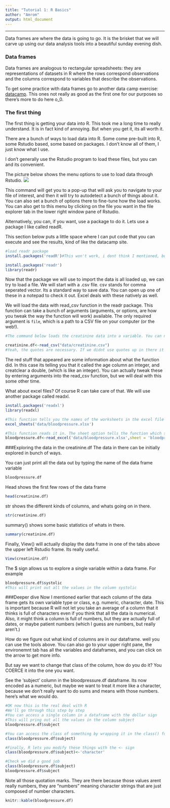 ```yaml
---
title: "Tutorial 1: R Basics"
author: "Amrom"
output: html_document
---
```


***
Data frames are where the data is going to go. It is the brisket that we will carve up using our data analysis tools into a beautiful sunday evening dish. 

### Data frames
Data frames are analogous to rectangular spreadsheets: they are representations of datasets in R where the rows correspond observations and the columns correspond to variables that describe the observations.

To get some practice with data frames go to another data camp exercise: [datacamp](https://campus.datacamp.com/courses/free-introduction-to-r/chapter-5-data-frames?ex=1). This ones not really as good as the first one for our purposes so there's more to do here o_0.

### The first thing
The first thing is getting your data into R. This took me a long time to really understand. It is in fact kind of annoying. But when you get it, its all worth it. 

There are a bunch of ways to load data into R. Some come pre-built into R, some Rstudio based, some based on packages. I don't know all of them, I just know what I use. 

I don't generally use the Rstudio program to load these files, but you can and its convenient.

The picture below shows the menu options to use to load data through Rstudio.
![](pics/load_data1.png) 

This command will get you to a pop-up that will ask you to navigate to your file of interest, and then it will try to autodetect a bunch of things about it. You can also set a bunch of options there to fine-tune how the load works. You can also get to this menu by clicking on the file you want in the file explorer tab in the lower right window pane of Rstudio.

Alternatively, you can, if you want, use a package to do it. Lets use a package I like called readR. 

This section below puts a little space where I can put code that you can execute and see the results, kind of like the datacamp site.

```r

#load readr package
install.packages('readR')#This won't work, i dont think I mentioned, but R is case sensitive, VERY case sensitive.

install.packages('readr')
library(readr)

```


Now that the package we will use to import the data is all loaded up, we can try to load a file. We will start with a .csv file. csv stands for comma seperated vector. Its a standard way to save data. You can open up one of these in a notepad to check it out. Excel deals with these natively as well.

We will load the data with read_csv function in the readr package. This function can take a bunch of arguments (arguments, or options, are how you tweak the way the function will work) available. The only required argument is `file`, which is a path to a CSV file on your computer (or the web!).

```r
#The command below loads the creatinine data into a variable. You can name the variable whatever your little heart desires, but i will call it creatinine.df

creatinine.df<-read_csv("data/creatinine.csv")
#Yeah, the quotes are necessary. If we didnt use quotes up in there it would think that we were referring to a variable call creatinine.csv and go around looking for it. 

```

The red stuff that appeared are some information about what the function did. In this case its telling you that it called the age column an integer, and creatclear a double, (which is like an integer). You can actually tweak these by entering arguments into the read_csv function, but we will deal with this some other time.



What about excel files? Of course R can take care of that. We will use another package called readxl.

```r
install.packages('readxl')
library(readxl)

#This function tells you the names of the worksheets in the excel file
excel_sheets('data/bloodpressure.xlsx')

#This function reads it in. The sheet option tells the function which sheet we want to read. Because this file only has one sheet it wasn't necessary.
bloodpressure.df<-read_excel('data/bloodpressure.xlsx',sheet = 'bloodpressure')

```

###Exploring the data in the creatinine.df
The data in there can be initially explored in bunch of ways. 

You can just print all the data out by typing the name of the data frame variable

```r
bloodpressure.df
```



Head shows the first few rows of the data frame
```r
head(creatinine.df)
```



str shows the different kinds of columns, and whats going on in there.

```r
str(creatinine.df)
```


summary() shows some basic statistics of whats in there.

```r
summary(creatinine.df)
```

Finally, View() will actually display the data frame in one of the tabs above the upper left Rstudio frame. Its really useful.

```r
View(creatinine.df)
```


The $ sign allows us to explore a single variable within a data frame. For example

```r
bloodpressure.df$systolic
#This will print out all the values in the column systolic
```

###Deeper dive
Now I mentioned earlier that each column of the data frame gets its own variable type or class, e.g. numeric, character, date. This is important because R will not let you take an average of a column that it thinks is full of characters even if you think that all the data is numerical. Also, it might think a column is full of numbers, but they are actually full of dates, or maybe patient numbers (which I guess are numbers, but really aren't.) 

How do we figure out what kind of columns are in our dataframe. well you can use the tools above. You can also go to your upper right pane, the environemnt tab has all the variables and dataframes, and you can click on the arrow to get more info.

But say we want to change that class of the column, how do you do it? You COERCE it into the one you want.

See the 'subject' column in the bloodpressure.df dataframe. Its now encoded as a numeric, but maybe we want to treat it more like a character, because we don't really want to do sums and means with those numbers. here's what we would do.

```r
#OK now this is the real deal with R
#We'll go through this step by step
#You can access a single column in a dataframe with the dollar sign
#This will pring out all the values in the column subject
bloodpressure.df$subject

#You can access the class of something by wrapping it in the class() function
class(bloodpressure.df$subject)

#Finally, R lets you modify these things with the <- sign
class(bloodpressure.df$subject)<-'character'

#Check we did a good job
class(bloodpressure.df$subject)
bloodpressure.df$subject


```

Note all those quotation marks. They are there because those values arent really numbers, they are "numbers" meaning character strings that are just composed of number characters.

```r
knitr::kable(bloodpressure.df)
```

